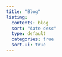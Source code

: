 ```yaml
---
title: "Blog"
listing:
  contents: blog
  sort: "date desc"
  type: default
  categories: true
  sort-ui: true
---
```

